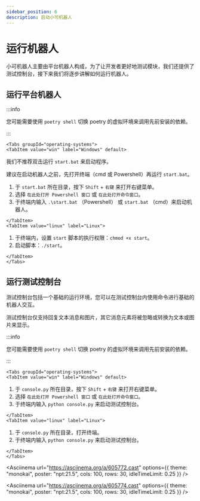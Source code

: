 ---
sidebar_position: 6
description: 启动小可机器人
---

# 运行机器人

小可机器人主要由平台机器人构成，为了让开发者更好地测试模块，我们还提供了测试控制台，接下来我们将逐步讲解如何运行机器人。

## 运行平台机器人

:::info

您可能需要使用 `poetry shell` 切换 poetry 的虚拟环境来调用先前安装的依赖。

:::

```mdx-code-block
<Tabs groupId="operating-systems">
<TabItem value="win" label="Windows" default>
```

我们不推荐双击运行 `start.bat` 来启动程序。

建议在启动机器人之前，先打开终端（cmd 或 Powershell）再运行 `start.bat`。

1. 于 `start.bat` 所在目录，按下 `Shift` + `右键` 来打开右键菜单。
2. 选择 `在此处打开 Powershell 窗口` 或 `在此处打开命令窗口`。
3. 于终端内输入 `.\start.bat` （Powershell） 或 `start.bat` （cmd）来启动机器人。

```mdx-code-block
</TabItem>
<TabItem value="linux" label="Linux">
```

1. 于终端内，设置 `start` 脚本的执行权限：`chmod +x start`。
2. 启动脚本：`./start`。

```mdx-code-block
</TabItem>
</Tabs>
```

## 运行测试控制台

测试控制台包括一个基础的运行环境，您可以在测试控制台内使用命令进行基础的机器人交互。

测试控制台仅支持回复文本消息和图片，其它消息元素将被忽略或转换为文本或图片来显示。

:::info

您可能需要使用 `poetry shell` 切换 poetry 的虚拟环境来调用先前安装的依赖。

:::

```mdx-code-block
<Tabs groupId="operating-systems">
<TabItem value="win" label="Windows" default>
```

1. 于 `console.py` 所在目录，按下 `Shift` + `右键` 来打开右键菜单。
2. 选择 `在此处打开 Powershell 窗口` 或 `在此处打开命令窗口`。
3. 于终端内输入 `python console.py` 来启动测试控制台。

```mdx-code-block
</TabItem>
<TabItem value="linux" label="Linux">
```

1. 于 `console.py` 所在目录，打开终端。
2. 于终端内输入 `python console.py` 来启动测试控制台。

```mdx-code-block
</TabItem>
</Tabs>
```

<Asciinema
url="https://asciinema.org/a/605772.cast"
options={{ theme: "monokai", poster: "npt:21.5", cols: 100, rows: 30, idleTimeLimit: 0.25 }}
/>

<Asciinema
url="https://asciinema.org/a/605774.cast"
options={{ theme: "monokai", poster: "npt:21.5", cols: 100, rows: 30, idleTimeLimit: 0.25 }}
/>

